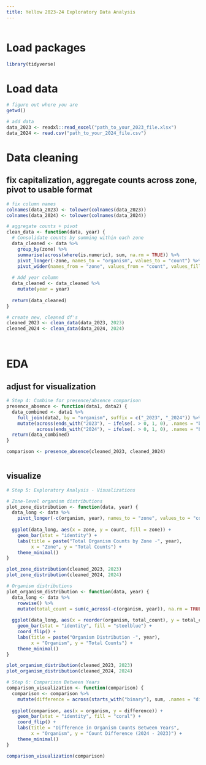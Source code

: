 ```yaml
---
title: Yellow 2023-24 Exploratory Data Analysis
---
```


```r

```

# Load packages
```r

library(tidyverse)

```

# Load data
```r

# figure out where you are
getwd()

# add data
data_2023 <- readxl::read_excel("path_to_your_2023_file.xlsx")
data_2024 <- read.csv("path_to_your_2024_file.csv")

```

# Data cleaning
## fix capitalization, aggregate counts across zone, pivot to usable format
```r

# fix column names
colnames(data_2023) <- tolower(colnames(data_2023))
colnames(data_2024) <- tolower(colnames(data_2024))

# aggregate counts + pivot
clean_data <- function(data, year) {
  # Consolidate counts by summing within each zone
  data_cleaned <- data %>%
    group_by(zone) %>%
    summarise(across(where(is.numeric), sum, na.rm = TRUE)) %>%
    pivot_longer(-zone, names_to = "organism", values_to = "count") %>%
    pivot_wider(names_from = "zone", values_from = "count", values_fill = 0)
  
  # Add year column
  data_cleaned <- data_cleaned %>%
    mutate(year = year)
  
  return(data_cleaned)
}

# create new, cleaned df's
cleaned_2023 <- clean_data(data_2023, 2023)
cleaned_2024 <- clean_data(data_2024, 2024)




```

# EDA
## adjust for visualization
```r

# Step 4: Combine for presence/absence comparison
presence_absence <- function(data1, data2) {
  data_combined <- data1 %>%
    full_join(data2, by = "organism", suffix = c("_2023", "_2024")) %>%
    mutate(across(ends_with("2023"), ~ ifelse(. > 0, 1, 0), .names = "binary_{col}"),
           across(ends_with("2024"), ~ ifelse(. > 0, 1, 0), .names = "binary_{col}"))
  return(data_combined)
}

comparison <- presence_absence(cleaned_2023, cleaned_2024)



```

## visualize
```r

# Step 5: Exploratory Analysis - Visualizations

# Zone-level organism distributions
plot_zone_distribution <- function(data, year) {
  data_long <- data %>%
    pivot_longer(-c(organism, year), names_to = "zone", values_to = "count")
  
  ggplot(data_long, aes(x = zone, y = count, fill = zone)) +
    geom_bar(stat = "identity") +
    labs(title = paste("Total Organism Counts by Zone -", year),
         x = "Zone", y = "Total Counts") +
    theme_minimal()
}

plot_zone_distribution(cleaned_2023, 2023)
plot_zone_distribution(cleaned_2024, 2024)

# Organism distributions
plot_organism_distribution <- function(data, year) {
  data_long <- data %>%
    rowwise() %>%
    mutate(total_count = sum(c_across(-c(organism, year)), na.rm = TRUE))
  
  ggplot(data_long, aes(x = reorder(organism, total_count), y = total_count)) +
    geom_bar(stat = "identity", fill = "steelblue") +
    coord_flip() +
    labs(title = paste("Organism Distribution -", year),
         x = "Organism", y = "Total Counts") +
    theme_minimal()
}

plot_organism_distribution(cleaned_2023, 2023)
plot_organism_distribution(cleaned_2024, 2024)

# Step 6: Comparison Between Years
comparison_visualization <- function(comparison) {
  comparison <- comparison %>%
    mutate(difference = across(starts_with("binary"), sum, .names = "diff_{col}"))
  
  ggplot(comparison, aes(x = organism, y = difference)) +
    geom_bar(stat = "identity", fill = "coral") +
    coord_flip() +
    labs(title = "Difference in Organism Counts Between Years",
         x = "Organism", y = "Count Difference (2024 - 2023)") +
    theme_minimal()
}

comparison_visualization(comparison)

```

